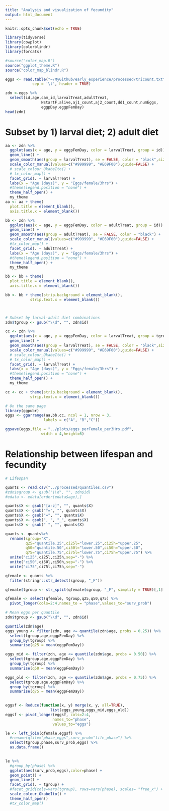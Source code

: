```yaml
---
title: "Analysis and visualization of fecundity"
output: html_document
---
```


```r
knitr::opts_chunk$set(echo = TRUE)

library(tidyverse)
library(cowplot)
library(colorblindr)
library(forcats)

#source("color_map.R")
source("ggplot_theme.R")
source("color_map_blindr.R")

```

```r
eggs <- read.table("~/MyGithub/early_experience/processed/tricount.txt",
            sep = '\t', header = TRUE)

zdn <-eggs %>%  
  select(id,age,cam_id,larvalTreat,adultTreat,
                NstartF,alive,aj1_count,aj2_count,dd1_count,numEggs,
                eggpDay,eggpFemDay)
head(zdn)
```

# Subset by 1) larval diet; 2) adult diet

```r
aa <- zdn %>% 
  ggplot(aes(x = age, y = eggpFemDay, color = larvalTreat, group = id)) +
  geom_line() +
  geom_smooth(aes(group = larvalTreat), se = FALSE, color = "black",size=0.8) +
  scale_color_manual(values=c("#999999", "#E69F00"),guide=FALSE) +
  # scale_colour_OkabeIto() +
  # tx_color_map() +
  facet_grid(. ~ larvalTreat) +
  labs(x = "Age (days)", y = "Eggs/female/3hrs") +
  #theme(legend.position = "none") +
  theme_half_open() +
  my_theme
aa <- aa + theme(
  plot.title = element_blank(),
  axis.title.x = element_blank())

bb <- zdn %>%
  ggplot(aes(x = age, y = eggpFemDay, color = adultTreat, group = id)) +
  geom_line() +
  geom_smooth(aes(group = adultTreat), se = FALSE, color = "black") +
  scale_color_manual(values=c("#999999", "#E69F00"),guide=FALSE) +
  #tx_color_map() +
  facet_grid(. ~ adultTreat) +
  labs(x = "Age (days)", y = "Eggs/female/3hrs") +
  #theme(legend.position = "none") +
  theme_half_open() +
  my_theme

bb <- bb + theme(
  plot.title = element_blank(),
  axis.title.x = element_blank())

bb <- bb + theme(strip.background = element_blank(),
           strip.text.x = element_blank())



# Subset by larval-adult diet combinations
zdn$tgroup <- gsub("\\d", "", zdn$id)

cc <- zdn %>% 
  ggplot(aes(x = age, y = eggpFemDay, color = larvalTreat, group = tgroup)) +
  geom_line() +
  geom_smooth(aes(group = larvalTreat), se = FALSE, color = "black",size=0.8) +
  scale_color_manual(values=c("#999999", "#E69F00"),guide=FALSE) +
  # scale_colour_OkabeIto() +
  # tx_color_map() +
  facet_grid(. ~ larvalTreat) +
  labs(x = "Age (days)", y = "Eggs/female/3hrs") +
  #theme(legend.position = "none") +
  theme_half_open() +
  my_theme

cc <- cc + theme(strip.background = element_blank(),
           strip.text.x = element_blank())

# On the same page
library(ggpubr)
eggs <- ggarrange(aa,bb,cc, ncol = 1, nrow = 3, 
                 labels = c("A", "B","C"))

ggsave(eggs,file = "../plots/eggs_perFemale_per3Hrs.pdf",
                width = 4,height=6)

```

# Relationship between lifespan and fecundity

```r
# Lifespan

quants <- read.csv("../processed/quantiles.csv")
#zdn$sgroup <- gsub("\\d", "", zdn$id)
#edata <- edata[order(edata$age),]

quants$X <- gsub("[a-z]", "", quants$X)
quants$X <- gsub("T=", "", quants$X)
quants$X <- gsub("=", "", quants$X)
quants$X <- gsub(", ", "_", quants$X)
quants$X <- gsub(" ", "", quants$X)

quants <- quants%>%
  rename(sgroup="X",
         q25="quantile.25",ci25l="lower.25",ci25h="upper.25",
         q50="quantile.50",ci50l="lower.50",ci50h="upper.50",
         q75="quantile.75",ci75l="lower.75",ci75h="upper.75") %>%
  unite("ci25",ci25l,ci25h,sep="-") %>%
  unite("ci50",ci50l,ci50h,sep="-") %>%
  unite("ci75",ci75l,ci75h,sep="-")

qfemale <- quants %>%
  filter(stringr::str_detect(sgroup, "_F"))

qfemale$tgroup <- str_split(qfemale$sgroup, "_F", simplify = TRUE)[,1] 

qfemale <- select(qfemale, tgroup,q25,q50,q75) %>%
  pivot_longer(cols=2:4,names_to = "phase",values_to="surv_prob")

# Mean eggs per quantile
zdn$tgroup <- gsub("\\d", "", zdn$id)

quantile(zdn$age)
eggs_young <- filter(zdn, age <= quantile(zdn$age, probs = 0.25)) %>%
  select(tgroup,age,eggpFemDay) %>%
  group_by(tgroup) %>%
  summarise(q25 = mean(eggpFemDay))

eggs_mid <- filter(zdn, age <= quantile(zdn$age, probs = 0.50)) %>%
  select(tgroup,age,eggpFemDay) %>%
  group_by(tgroup) %>%
  summarise(q50 = mean(eggpFemDay))

eggs_old <- filter(zdn, age <= quantile(zdn$age, probs = 0.75)) %>%
  select(tgroup,age,eggpFemDay) %>%
  group_by(tgroup) %>%
  summarise(q75 = mean(eggpFemDay))

 
eggsf <- Reduce(function(x, y) merge(x, y, all=TRUE), 
                    list(eggs_young,eggs_mid,eggs_old))
eggsf <- pivot_longer(eggsf, cols=2:4,
                     names_to="phase",
                     values_to="eggs")

le <- left_join(qfemale,eggsf) %>%
  #rename(qlife="phase_eggs",surv_prob="life_phase") %>%
  select(tgroup,phase,surv_prob,eggs) %>%
  as.data.frame()
  

le %>% 
  #group_by(phase) %>%
  ggplot(aes(surv_prob,eggs),color=phase) +
  geom_point() +
  geom_line() +
  facet_grid(. ~ tgroup) +
  #facet_grid(cols=vars(tgroup), rows=vars(phase), scales= "free_x") +
  scale_colour_OkabeIto() +
  theme_half_open() 
  #tx_color_map() 
```

